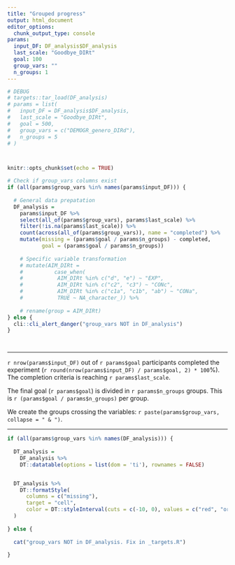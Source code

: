 ```yaml
---
title: "Grouped progress"
output: html_document
editor_options: 
  chunk_output_type: console
params:
  input_DF: DF_analysis$DF_analysis
  last_scale: "Goodbye_DIRt"
  goal: 100
  group_vars: ""
  n_groups: 1
---
```


```r

# DEBUG
# targets::tar_load(DF_analysis)
# params = list(
#   input_DF = DF_analysis$DF_analysis,
#   last_scale = "Goodbye_DIRt",
#   goal = 500,
#   group_vars = c("DEMOGR_genero_DIRd"),
#   n_groups = 5
# )



knitr::opts_chunk$set(echo = TRUE)

# Check if group_vars columns exist
if (all(params$group_vars %in% names(params$input_DF))) {
  
  # General data prepatation
  DF_analysis = 
    params$input_DF %>% 
    select(all_of(params$group_vars), params$last_scale) %>% 
    filter(!is.na(params$last_scale)) %>% 
    count(across(all_of(params$group_vars)), name = "completed") %>% 
    mutate(missing = (params$goal / params$n_groups) - completed,
           goal = (params$goal / params$n_groups)) 
    
    # Specific variable transformation 
    # mutate(AIM_DIRt = 
    #          case_when(
    #           AIM_DIRt %in% c("d", "e") ~ "EXP",
    #           AIM_DIRt %in% c("c2", "c3") ~ "CONc",
    #           AIM_DIRt %in% c("c1a", "c1b", "ab") ~ "CONa",
    #           TRUE ~ NA_character_)) %>% 
  
    # rename(group = AIM_DIRt)
} else {
  cli::cli_alert_danger("group_vars NOT in DF_analysis")
}




```

---  


`r nrow(params$input_DF)` out of `r params$goal` participants completed the experiment (`r round(nrow(params$input_DF) / params$goal, 2) * 100`%). The completion criteria is reaching `r params$last_scale`.  

The final goal (`r params$goal`) is divided in `r params$n_groups` groups.  This is `r (params$goal / params$n_groups)` per group.   

We create the groups crossing the variables: `r paste(params$group_vars, collapse = " & ")`.  

---  

```r

if (all(params$group_vars %in% names(DF_analysis))) {
  
  DT_analysis = 
    DF_analysis %>% 
    DT::datatable(options = list(dom = 'ti'), rownames = FALSE) 


  DT_analysis %>% 
    DT::formatStyle(
      columns = c("missing"), 
      target = "cell",
      color = DT::styleInterval(cuts = c(-10, 0), values = c("red", "orange", "green"))
  )
  
} else {
  
  cat("group_vars NOT in DF_analysis. Fix in _targets.R")
  
}

```
